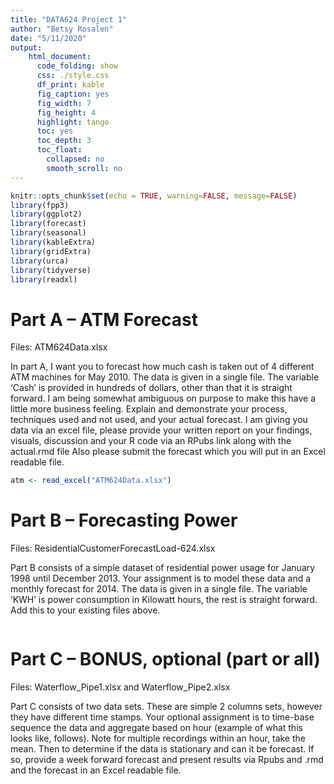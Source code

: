 ```yaml
---
title: "DATA624 Project 1"
author: "Betsy Rosalen"
date: "5/11/2020"
output: 
    html_document: 
      code_folding: show
      css: ./style.css
      df_print: kable
      fig_caption: yes
      fig_width: 7
      fig_height: 4
      highlight: tango
      toc: yes
      toc_depth: 3
      toc_float:
        collapsed: no
        smooth_scroll: no
---
```


```r
knitr::opts_chunk$set(echo = TRUE, warning=FALSE, message=FALSE)
library(fpp3)
library(ggplot2)
library(forecast)
library(seasonal)
library(kableExtra)
library(gridExtra)
library(urca)
library(tidyverse)
library(readxl)
```

# Part A – ATM Forecast

Files: ATM624Data.xlsx

In part A, I want you to forecast how much cash is taken out of 4 different ATM machines for May 2010.  The data is given in a single file.  The variable ‘Cash’ is provided in hundreds of dollars, other than that it is straight forward.   I am being somewhat ambiguous on purpose to make this have a little more business feeling.  Explain and demonstrate your process, techniques used and not used, and your actual forecast.  I am giving you data via an excel file, please provide your written report on your findings, visuals, discussion and your R code via an RPubs link along with the actual.rmd file  Also please submit the forecast which you will put in an Excel readable file.

```r
atm <- read_excel("ATM624Data.xlsx")
```


# Part B – Forecasting Power 

Files: ResidentialCustomerForecastLoad-624.xlsx

Part B consists of a simple dataset of residential power usage for January 1998 until December 2013.  Your assignment is to model these data and a monthly forecast for 2014.  The data is given in a single file.  The variable ‘KWH’ is power consumption in Kilowatt hours, the rest is straight forward.  Add this to your existing files above. 

```r

```


# Part C – BONUS, optional (part or all)

Files: Waterflow_Pipe1.xlsx and Waterflow_Pipe2.xlsx

Part C consists of two data sets.  These are simple 2 columns sets, however they have different time stamps.  Your optional assignment is to time-base sequence the data and aggregate based on hour (example of what this looks like, follows).  Note for multiple recordings within an hour, take the mean.  Then to determine if the data is stationary and can it be forecast.  If so, provide a week forward forecast and present results via Rpubs and .rmd and the forecast in an Excel readable file.   